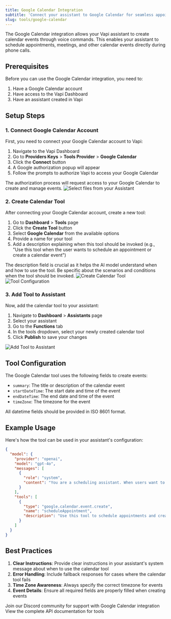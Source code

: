 ```yaml
---
title: Google Calendar Integration
subtitle: 'Connect your assistant to Google Calendar for seamless appointment scheduling.'
slug: tools/google-calendar
---
```


The Google Calendar integration allows your Vapi assistant to create calendar events through voice commands. This enables your assistant to schedule appointments, meetings, and other calendar events directly during phone calls.

## Prerequisites

Before you can use the Google Calendar integration, you need to:
1. Have a Google Calendar account
2. Have access to the Vapi Dashboard
3. Have an assistant created in Vapi

## Setup Steps

### 1. Connect Google Calendar Account

First, you need to connect your Google Calendar account to Vapi:

1. Navigate to the Vapi Dashboard
2. Go to **Providers Keys** > **Tools Provider** > **Google Calendar**
3. Click the **Connect** button
4. A Google authorization popup will appear
5. Follow the prompts to authorize Vapi to access your Google Calendar

<Note>
  The authorization process will request access to your Google Calendar to create and manage events.
</Note>

<Frame caption="Connect Google Calendar">
  <img
    src="../static/images/tools/google-calendar-connect.png"
    alt="Select files from your Assistant"
  />
</Frame>

### 2. Create Calendar Tool

After connecting your Google Calendar account, create a new tool:

1. Go to **Dashboard** > **Tools** page
2. Click the **Create Tool** button
3. Select **Google Calendar** from the available options
4. Provide a name for your tool
5. Add a description explaining when this tool should be invoked (e.g., "Use this tool when the user wants to schedule an appointment or create a calendar event")

<Note>
  The description field is crucial as it helps the AI model understand when and how to use the tool. Be specific about the scenarios and conditions when the tool should be invoked.
</Note>

<Frame caption="Create Calendar Tool">
  <img
    src="../static/images/tools/create-tool-menu.png"
    alt="Create Calendar Tool"
  />
  <img
    src="../static/images/tools/google-calendar-example.png"
    alt="Tool Configuration"
  />
</Frame>

### 3. Add Tool to Assistant

Now, add the calendar tool to your assistant:

1. Navigate to **Dashboard** > **Assistants** page
2. Select your assistant
3. Go to the **Functions** tab
4. In the tools dropdown, select your newly created calendar tool
5. Click **Publish** to save your changes

<Frame caption="Add Tool to Assistant">
  <img
    src="../static/images/tools/assistant-select-google-calendar-tool.png"
    alt="Add Tool to Assistant"
  />
</Frame>

## Tool Configuration

The Google Calendar tool uses the following fields to create events:

- `summary`: The title or description of the calendar event
- `startDateTime`: The start date and time of the event
- `endDateTime`: The end date and time of the event
- `timeZone`: The timezone for the event

<Info>
  All datetime fields should be provided in ISO 8601 format.
</Info>

## Example Usage

Here's how the tool can be used in your assistant's configuration:

```json
{
  "model": {
    "provider": "openai",
    "model": "gpt-4o",
    "messages": [
      {
        "role": "system",
        "content": "You are a scheduling assistant. When users want to schedule an appointment, use the Google Calendar tool to create the event."
      }
    ],
    "tools": [
      {
        "type": "google.calendar.event.create",
        "name": "scheduleAppointment",
        "description": "Use this tool to schedule appointments and create calendar events"
      }
    ]
  }
}
```

## Best Practices

1. **Clear Instructions**: Provide clear instructions in your assistant's system message about when to use the calendar tool
2. **Error Handling**: Include fallback responses for cases where the calendar tool fails
3. **Time Zone Awareness**: Always specify the correct timezone for events
4. **Event Details**: Ensure all required fields are properly filled when creating events

<CardGroup cols={2}>
  <Card
    title="Need Help?"
    icon="question-circle"
    href="https://discord.gg/pUFNcf2WmH"
  >
    Join our Discord community for support with Google Calendar integration
  </Card>
  <Card
    title="API Reference"
    icon="book"
    href="/api-reference/tools/create"
  >
    View the complete API documentation for tools
  </Card>
</CardGroup>

